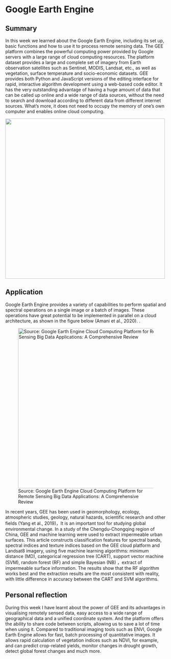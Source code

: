# Google Earth Engine

## Summary

In this week we learned about the Google Earth Engine, including its set up, basic functions and how to use it to process remote sensing data. The GEE platform combines the powerful computing power provided by Google servers with a large range of cloud computing resources. The platform dataset provides a large and complete set of imagery from Earth observation satellites such as Sentinel, MODIS, Landsat, etc., as well as vegetation, surface temperature and socio-economic datasets. GEE provides both Python and JavaScript versions of the editing interface for rapid, interactive algorithm development using a web-based code editor. It has the very outstanding advantage of having a huge amount of data that can be called up online and a wide range of data sources, without the need to search and download according to different data from different internet sources. What's more, it does not need to occupy the memory of one's own computer and enables online cloud computing.

![](07.jpg){width="500"}

## Application

Google Earth Engine provides a variety of capabilities to perform spatial and spectral operations on a single image or a batch of images. These operations have great potential to be implemented in parallel on a cloud architecture, as shown in the figure below (Amani et al., 2020). .

![Source: Google Earth Engine Cloud Computing Platform for Remote Sensing Big Data Applications: A Comprehensive Review](08.jpg){width="500"}

In recent years, GEE has been used in geomorphology, ecology, atmospheric studies, geology, natural hazards, scientific research and other fields (Yang et al., 2019)，It is an important tool for studying global environmental change. In a study of the Chengdu-Chongqing region of China, GEE and machine learning were used to extract impermeable urban surfaces. This article constructs classification features for spectral bands, spectral indices and texture indices based on the GEE cloud platform and Landsat8 imagery, using five machine learning algorithms: minimum distance (MD), categorical regression tree (CART), support vector machine (SVM), random forest (RF) and simple Bayesian (NB) ，extract of impermeable surface information. The results show that the RF algorithm works best and the extraction results are the most consistent with reality, with little difference in accuracy between the CART and SVM algorithms.

## Personal reflection

During this week I have learnt about the power of GEE and its advantages in visualising remotely sensed data, easy access to a wide range of geographical data and a unified coordinate system. And the platform offers the ability to share code between scripts, allowing us to save a lot of time when using it. Compared to traditional imaging tools such as ENVI, Google Earth Engine allows for fast, batch processing of quantitative images. It allows rapid calculation of vegetation indices such as NDVI, for example, and can predict crop-related yields, monitor changes in drought growth, detect global forest changes and much more.

